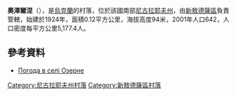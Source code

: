 {{coord|47|30|34|N|31|56|20|E|scale:100000|display=title}}

'''奧澤爾涅'''（{{lang-uk|Озерне}}），是[[烏克蘭|烏克蘭]]的村落，位於該國南部[[尼古拉耶夫州|尼古拉耶夫州]]，由[[新敖德薩區|新敖德薩區]]負責管轄，始建於1924年，面積0.12平方公里，海拔高度94米，2001年人口642，人口密度每平方公里5,177.4人。

==參考資料==
* [http://weather.in.ua/ua/nikolaevskaja/353 Погода в селі Озерне] {{Wayback|url=http://weather.in.ua/ua/nikolaevskaja/353 |date=20160821173355 }}

[[Category:尼古拉耶夫州村落|Category:尼古拉耶夫州村落]]
[[Category:新敖德薩區村落|Category:新敖德薩區村落]]


{{Mykolaiv-geo-stub}}